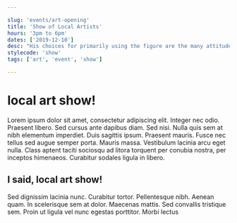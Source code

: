 ```yaml
---

slug: 'events/art-opening'
title: 'Show of Local Artists'
hours: '3pm to 6pm'
dates: ['2019-12-10']
desc: "His choices for primarily using the figure are the many attitudes, movements and implied narratives that can be depicted through the continuing effort to understand the human form. His influences range from late nineteenth century artists like Sargent to fashion illustration and abstract figurative work including Diebenkorn and many other contemporary artists."
stylecode: 'show'
tags: ['art', 'event', 'show']

---
```


# local art show!

Lorem ipsum dolor sit amet, consectetur adipiscing elit. Integer nec odio. Praesent libero. Sed cursus ante dapibus diam. Sed nisi. Nulla quis sem at nibh elementum imperdiet. Duis sagittis ipsum. Praesent mauris. Fusce nec tellus sed augue semper porta. Mauris massa. Vestibulum lacinia arcu eget nulla. Class aptent taciti sociosqu ad litora torquent per conubia nostra, per inceptos himenaeos. Curabitur sodales ligula in libero. 
## I said, local art show!

Sed dignissim lacinia nunc. Curabitur tortor. Pellentesque nibh. Aenean quam. In scelerisque sem at dolor. Maecenas mattis. Sed convallis tristique sem. Proin ut ligula vel nunc egestas porttitor. Morbi lectus